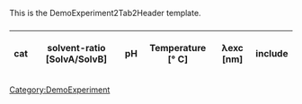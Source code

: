<noinclude>
This is the DemoExperiment2Tab2Header template.
</noinclude>
<includeonly>
[[Category:DemoExperiment]]
=== {{{title|}}} ===

{| class="wikitable"
! cat
! solvent-ratio [SolvA/SolvB]
! pH
! Temperature [° C]
! λexc [nm]
! include
{{{investigations|}}}
|}

